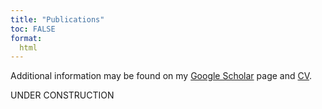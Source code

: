 ```yaml
---
title: "Publications"
toc: FALSE
format:
  html
---
```


Additional information may be found on my [Google Scholar](https://scholar.google.com/citations?user=ICpH74EAAAAJ&hl=en) page and [CV](/files/Alex_CV.pdf).

UNDER CONSTRUCTION